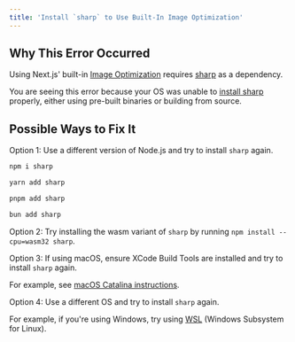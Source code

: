 ```yaml
---
title: 'Install `sharp` to Use Built-In Image Optimization'
---
```


## Why This Error Occurred

Using Next.js' built-in [Image Optimization](/docs/pages/building-your-application/optimizing/images) requires [sharp](https://www.npmjs.com/package/sharp) as a dependency.

You are seeing this error because your OS was unable to [install sharp](https://sharp.pixelplumbing.com/install) properly, either using pre-built binaries or building from source.

## Possible Ways to Fix It

Option 1: Use a different version of Node.js and try to install `sharp` again.

```bash filename="Terminal"
npm i sharp
```

```bash filename="Terminal"
yarn add sharp
```

```bash filename="Terminal"
pnpm add sharp
```

```bash filename="Terminal"
bun add sharp
```

Option 2: Try installing the wasm variant of `sharp` by running `npm install --cpu=wasm32 sharp`.

Option 3: If using macOS, ensure XCode Build Tools are installed and try to install `sharp` again.

For example, see [macOS Catalina instructions](https://github.com/nodejs/node-gyp/blob/66c0f0446749caa591ad841cd029b6d5b5c8da42/macOS_Catalina.md).

Option 4: Use a different OS and try to install `sharp` again.

For example, if you're using Windows, try using [WSL](https://docs.microsoft.com/en-us/windows/wsl/about) (Windows Subsystem for Linux).
